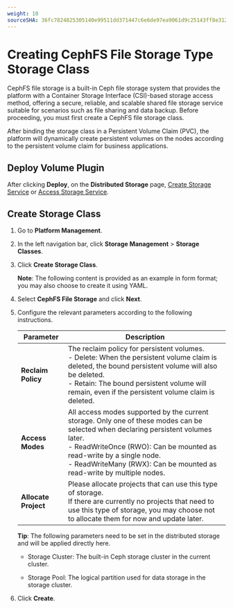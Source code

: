 ```yaml
---
weight: 10
sourceSHA: 36fc7824825305140e99511dd371447c6e6de97ea9061d9c25143ff8e31206d4
---
```


# Creating CephFS File Storage Type Storage Class

CephFS file storage is a built-in Ceph file storage system that provides the platform with a Container Storage Interface (CSI)-based storage access method, offering a secure, reliable, and scalable shared file storage service suitable for scenarios such as file sharing and data backup. Before proceeding, you must first create a CephFS file storage class.

After binding the storage class in a Persistent Volume Claim (PVC), the platform will dynamically create persistent volumes on the nodes according to the persistent volume claim for business applications.

## Deploy Volume Plugin

After clicking **Deploy**, on the **Distributed Storage** page, [Create Storage Service](/storage/storagesystem_ceph/installation/create_service_stand.mdx) or [Access Storage Service](/storage/storagesystem_ceph/functions/access_storage_service.mdx).

## Create Storage Class

1. Go to **Platform Management**.

2. In the left navigation bar, click **Storage Management** > **Storage Classes**.

3. Click **Create Storage Class**.

   **Note**: The following content is provided as an example in form format; you may also choose to create it using YAML.

4. Select **CephFS File Storage** and click **Next**.

5. Configure the relevant parameters according to the following instructions.

   | Parameter            | Description                                                                                                                                                                                                                                                                                |
   | -------------------- | ------------------------------------------------------------------------------------------------------------------------------------------------------------------------------------------------------------------------------------------------------------------------------------------ |
   | **Reclaim Policy**   | The reclaim policy for persistent volumes.<br />- Delete: When the persistent volume claim is deleted, the bound persistent volume will also be deleted.<br />- Retain: The bound persistent volume will remain, even if the persistent volume claim is deleted.                           |
   | **Access Modes**     | All access modes supported by the current storage. Only one of these modes can be selected when declaring persistent volumes later.<br />- ReadWriteOnce (RWO): Can be mounted as read-write by a single node.<br />- ReadWriteMany (RWX): Can be mounted as read-write by multiple nodes. |
   | **Allocate Project** | Please allocate projects that can use this type of storage.<br />If there are currently no projects that need to use this type of storage, you may choose not to allocate them for now and update later.                                                                                   |

   **Tip**: The following parameters need to be set in the distributed storage and will be applied directly here.

   - Storage Cluster: The built-in Ceph storage cluster in the current cluster.

   - Storage Pool: The logical partition used for data storage in the storage cluster.

6. Click **Create**.
